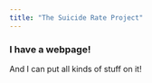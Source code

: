 ```yaml
---
title: "The Suicide Rate Project"
---
```


### I have a webpage!

And I can put all kinds of stuff on it!
